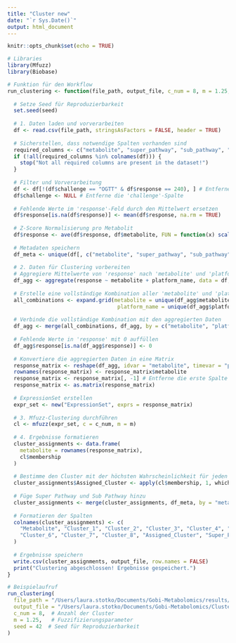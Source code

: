 ```yaml
---
title: "Cluster new"
date: "`r Sys.Date()`"
output: html_document
---
```


```r
knitr::opts_chunk$set(echo = TRUE)
```

```r
# Libraries
library(Mfuzz)
library(Biobase)

# Funktion für den Workflow
run_clustering <- function(file_path, output_file, c_num = 8, m = 1.25, seed = 123) {
  
  # Setze Seed für Reproduzierbarkeit
  set.seed(seed)
  
  # 1. Daten laden und vorverarbeiten
  df <- read.csv(file_path, stringsAsFactors = FALSE, header = TRUE)
  
  # Sicherstellen, dass notwendige Spalten vorhanden sind
  required_columns <- c("metabolite", "super_pathway", "sub_pathway", "response", "subject", "challenge")
  if (!all(required_columns %in% colnames(df))) {
    stop("Not all required columns are present in the dataset!")
  }
  
  # Filter und Vorverarbeitung
  df <- df[!(df$challenge == "OGTT" & df$response == 240), ] # Entferne bestimmte Zeilen
  df$challenge <- NULL # Entferne die 'challenge'-Spalte
  
  # Fehlende Werte im 'response'-Feld durch den Mittelwert ersetzen
  df$response[is.na(df$response)] <- mean(df$response, na.rm = TRUE)
  
  # Z-Score Normalisierung pro Metabolit
  df$response <- ave(df$response, df$metabolite, FUN = function(x) scale(x, center = TRUE, scale = TRUE))
  
  # Metadaten speichern
  df_meta <- unique(df[, c("metabolite", "super_pathway", "sub_pathway")])
  
  # 2. Daten für Clustering vorbereiten
  # Aggregiere Mittelwerte von 'response' nach 'metabolite' und 'platform_name'
  df_agg <- aggregate(response ~ metabolite + platform_name, data = df, FUN = mean)
  
  # Erstelle eine vollständige Kombination aller 'metabolite' und 'platform_name'
  all_combinations <- expand.grid(metabolite = unique(df_agg$metabolite),
                                   platform_name = unique(df_agg$platform_name))
  
  # Verbinde die vollständige Kombination mit den aggregierten Daten
  df_agg <- merge(all_combinations, df_agg, by = c("metabolite", "platform_name"), all.x = TRUE)
  
  # Fehlende Werte in 'response' mit 0 auffüllen
  df_agg$response[is.na(df_agg$response)] <- 0
  
  # Konvertiere die aggregierten Daten in eine Matrix
  response_matrix <- reshape(df_agg, idvar = "metabolite", timevar = "platform_name", direction = "wide")
  rownames(response_matrix) <- response_matrix$metabolite
  response_matrix <- response_matrix[, -1] # Entferne die erste Spalte (metabolite)
  response_matrix <- as.matrix(response_matrix)
  
  # ExpressionSet erstellen
  expr_set <- new("ExpressionSet", exprs = response_matrix)
  
  # 3. Mfuzz-Clustering durchführen
  cl <- mfuzz(expr_set, c = c_num, m = m)
  
  # 4. Ergebnisse formatieren
  cluster_assignments <- data.frame(
    metabolite = rownames(response_matrix),
    cl$membership
  )
  
  # Bestimme den Cluster mit der höchsten Wahrscheinlichkeit für jeden Metaboliten
  cluster_assignments$Assigned_Cluster <- apply(cl$membership, 1, which.max)
  
  # Füge Super Pathway und Sub Pathway hinzu
  cluster_assignments <- merge(cluster_assignments, df_meta, by = "metabolite", all.x = TRUE)
  
  # Formatieren der Spalten
  colnames(cluster_assignments) <- c(
    "Metabolite", "Cluster_1", "Cluster_2", "Cluster_3", "Cluster_4", "Cluster_5",
    "Cluster_6", "Cluster_7", "Cluster_8", "Assigned_Cluster", "Super_Pathway", "Sub_Pathway"
  )
  
  # Ergebnisse speichern
  write.csv(cluster_assignments, output_file, row.names = FALSE)
  print("Clustering abgeschlossen! Ergebnisse gespeichert.")
}

# Beispielaufruf
run_clustering(
  file_path = "/Users/laura.stotko/Documents/Gobi-Metabolomics/results/clustering_input.csv",
  output_file = "/Users/laura.stotko/Documents/Gobi-Metabolomics/Clustering/clustering_output_humet.csv",
  c_num = 8,  # Anzahl der Cluster
  m = 1.25,   # Fuzzifizierungsparameter
  seed = 42  # Seed für Reproduzierbarkeit
)

```